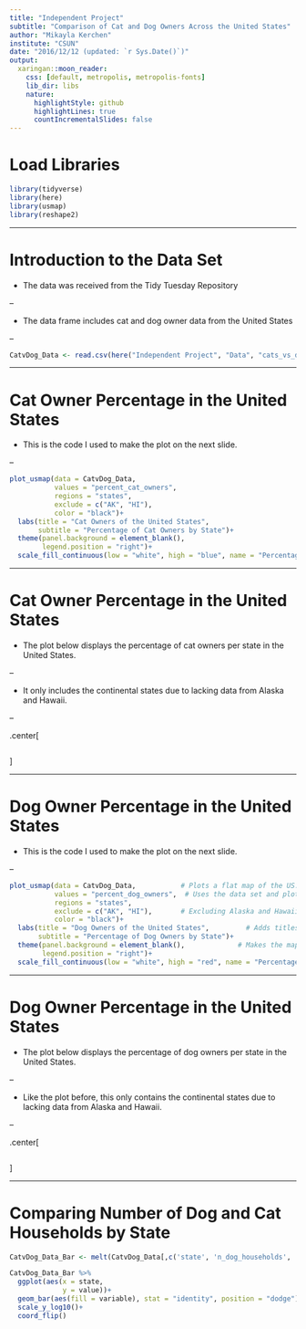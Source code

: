```yaml
---
title: "Independent Project"
subtitle: "Comparison of Cat and Dog Owners Across the United States"
author: "Mikayla Kerchen"
institute: "CSUN"
date: "2016/12/12 (updated: `r Sys.Date()`)"
output:
  xaringan::moon_reader:
    css: [default, metropolis, metropolis-fonts]
    lib_dir: libs
    nature:
      highlightStyle: github
      highlightLines: true
      countIncrementalSlides: false
---
```


# Load Libraries

```r
library(tidyverse)
library(here)
library(usmap)
library(reshape2)
```

---

# Introduction to the Data Set

- The data was received from the Tidy Tuesday Repository

--

- The data frame includes cat and dog owner data from the United States

--

```r
CatvDog_Data <- read.csv(here("Independent Project", "Data", "cats_vs_dogs.csv"))
```
---

# Cat Owner Percentage in the United States

- This is the code I used to make the plot on the next slide.

--

```r
plot_usmap(data = CatvDog_Data,           
           values = "percent_cat_owners",  
           regions = "states",
           exclude = c("AK", "HI"),       
           color = "black")+
  labs(title = "Cat Owners of the United States",         
       subtitle = "Percentage of Cat Owners by State")+
  theme(panel.background = element_blank(),             
        legend.position = "right")+
  scale_fill_continuous(low = "white", high = "blue", name = "Percentage of Cat Owners")
```


---

# Cat Owner Percentage in the United States

- The plot below displays the percentage of cat owners per state in the United States.

--

- It only includes the continental states due to lacking data from Alaska and Hawaii.

--

.center[
```r
```
]

---

# Dog Owner Percentage in the United States

- This is the code I used to make the plot on the next slide.

--

```r
plot_usmap(data = CatvDog_Data,           # Plots a flat map of the US.
           values = "percent_dog_owners",  # Uses the data set and plots the percentage data.
           regions = "states",
           exclude = c("AK", "HI"),       # Excluding Alaska and Hawaii from the map since there is no data for them.
           color = "black")+
  labs(title = "Dog Owners of the United States",         # Adds titles to the plot.
       subtitle = "Percentage of Dog Owners by State")+
  theme(panel.background = element_blank(),             # Makes the map blank inside and put the legend to the right.
        legend.position = "right")+
  scale_fill_continuous(low = "white", high = "red", name = "Percentage of Dog Owners")    # Gives a gradient effect in order of how high or low the percentage is.
```

---

# Dog Owner Percentage in the United States

- The plot below displays the percentage of dog owners per state in the United States.

--

- Like the plot before, this only contains the continental states due to lacking data from Alaska and Hawaii.

--

.center[
```r
```
]

---

# Comparing Number of Dog and Cat Households by State

```r
CatvDog_Data_Bar <- melt(CatvDog_Data[,c('state', 'n_dog_households', 'n_cat_households')], id.vars = 1)
```


```r
CatvDog_Data_Bar %>%
  ggplot(aes(x = state,
             y = value))+
  geom_bar(aes(fill = variable), stat = "identity", position = "dodge")+
  scale_y_log10()+
  coord_flip()
```

